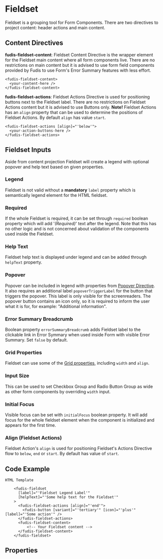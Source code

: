 
<Meta title="Components/Form/Fieldset" />

# Fieldset

Fieldset is a grouping tool for Form Components. There are two directives to project content: header actions and main content.

## Content Directives

**fudis-fieldset-content**: Fieldset Content Directive is the wrapper element for the Fieldset main content where all form components live.
There are no restrictions on main content but it is advised to use form field components provided by Fudis to use Form's Error Summary features with less effort.

```
<fudis-fieldset-content>
  <your-content-here />
</fudis-fieldset-content>
```

**fudis-fieldset-actions**: Fieldset Actions Directive is used for positioning buttons next to the Fieldset label.
There are no restrictions on Fieldset Actions content but it is advised to use Buttons only.
**Note!** Fieldset Actions has an `align` property that can be used to determine the positions of Fieldset Actions. By default `align` has value `start`.

```
<fudis-fieldset-actions [align]="'below'">
  <your-action-buttons-here />
</fudis-fieldset-actions>
```

## Fieldset Inputs

Aside from content projection Fieldset will create a legend with optional popover and help text based on given properties.

### Legend

Fieldset is not valid without a **mandatory** `label` property which is semantically legend element for the HTML fieldset.

### Required

If the whole Fieldset is required, it can be set through `required` boolean property which will add '_(Required)_' text after the legend.
Note that this has no other logic and is not concerned about validation of the components used inside the Fieldset.

### Help Text

Fieldset help text is displayed under legend and can be added through `helpText` property.

### Popover

Popover can be included in legend with properties from [Popover Directive](/docs/directives-popover--documentation). It also requires an additional label `popoverTriggerLabel` for the button that triggers the popover. This label is only visible for the screenreaders. The popover button contains an icon only, so it is required to inform the user what it is for, for example: "Additional information".

### Error Summary Breadcrumb

Boolean property `errorSummaryBreadcrumb` adds Fieldset label to the clickable link in Error Symmary when used inside Form with visible Error Summary. Set `false` by default.

### Grid Properties

Fieldset can use some of the [Grid properties](/docs/foundations-grid--documentation), including `width` and `align`.

### Input Size

This can be used to set Checkbox Group and Radio Button Group as wide as other form components by overriding `width` input.

### Initial Focus

Visible focus can be set with `initialFocus` boolean property. It will add focus for the whole fieldset element when the component is initialized and appears for the first time.

### Align (Fieldset Actions)

Fieldset Action's `align` is used for positioning Fieldset's Actions Directive flow to `below`, `end` or `start`. By default has value of `start`.

## Code Example

```
HTML Template

    <fudis-fieldset
      [label]="'Fieldset Legend Label'"
      [helpText]="'Some help text for the Fieldset'"
    >
      <fudis-fieldset-actions [align]="'end'">
        <fudis-button [variant]="'tertiary'" [icon]="'plus'" [label]="'Some action'" />
      </fudis-fieldset-actions>
      <fudis-fieldset-content>
          <!-- Your Fieldset content -->
      </fudis-fieldset-content>
    </fudis-fieldset>
```

## Properties

<ArgTypes of={FieldSetComponent} />

<ArgTypes of={FieldsetActionsDirective} />
